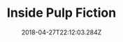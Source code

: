 ---
path: "/pulp-fiction"
date: "2018-04-27T22:12:03.284Z"
title: "Inside Pulp Fiction"
tags: ["Augmented Reality", "Machine Learning"]
thumbnail: "https://i.imgur.com/TMOGIv6.gif"
cover: ""
embed: '<iframe width="100%" height="450" src="https://www.youtube.com/embed/iwJt4DM6mJA?rel=0&amp;controls=0&amp;showinfo=0" frameborder="0" allow="autoplay; encrypted-media" allowfullscreen></iframe>'
about: "Inside Pulp Fiction is an experiment that uses machine learning to reconstruct Pulp Fiction's iconic dance scene in Augmented Reality. The experiment is a part of Volume, a machine learning driven tool to reconstruct 3D models from 2D images and video."
links: [['Website', 'https://volume.gl'], ['Github', 'https://github.com/Volume-GL/Pulp-Fiction-ARKit'], ['Presskit', 'https://drive.google.com/drive/folders/1XBQgptNAchJr0kUSD0LhzUzxdKnZ4Rud'], ['Presentation', 'https://vimeo.com/270479574']]
components: [['code', 'Python, C#, HLSL'], ['software', 'Unity3D, Tensorflow'], ['3d', 'ARKit, Volume']]
credits: 'Developed with <a target="_blank" href="https://shirin.works">~shirin anlen</a>'
press: [['The Next Web', 'https://thenextweb.com/artificial-intelligence/2018/01/22/ai-rips-objects-from-video-and-reimagines-them-in-3d-ar/'], ['Discovery Channel', 'https://www.youtube.com/watch?v=Zi4yof2yy04'], ['Vice', 'https://motherboard.vice.com/en_us/article/gywamy/cue-up-the-pulp-fiction-dance-scene-this-app-3d-projects-2d-movies-in-your-living-room'], ['Mashable', 'http://mashable.france24.com/tech-business/20180130-films-volume-realite-augmentee-cinema-technologie'], ['UploadVR', 'https://uploadvr.com/ar-app-brings-pulp-fiction-characters-living-room/'], ['prosthetic knowledge','http://prostheticknowledge.tumblr.com/post/170014746561/volume-in-development-project-from-or-fleisher'], ['VRFocus', 'https://www.vrfocus.com/2018/01/reconstruct-your-favourite-movie-in-ar/'], ['Android Headlines', 'https://www.androidheadlines.com/2018/01/volume-ai-program-puts-2d-objects-3d-spaces.html'], ['Labroots','https://www.labroots.com/trending/videos/11371/ai-tool-turns-video-into-3d-augmented-reality-experiences']]
excerpt: "Step inside Pulp Fiction's iconic dance scene using augmented reality."
---